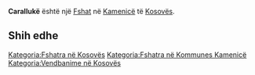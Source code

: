 {{Fshat në Kosovës
 | Emri                = Carallukë
| sqi_N_name = Carallukë
| sqi_N_FULL_NAME_RO = Carallukë
| sqi_N_FULL_NAME_ND_RO = Caralluke
| sqi_N_SORT_NAME_RG = CARALLUKE
| sqi_N_FULL_NAME_RG = Carallukë
| sqi_N_FULL_NAME_ND_RG = Caralluke
| sqi_V_name = Fushëmira
| sqi_V_FULL_NAME_RO = Fushëmira Fushëmirë Carallug Caralluka
| sqi_V_FULL_NAME_ND_RO = Fushemira Fushemire Carallug Caralluka
| sqi_V_SORT_NAME_RG = FUSHEMIRA FUSHEMIRE CARALLUG CARALLUKA
| sqi_V_FULL_NAME_RG = Fushëmira Fushëmirë Carallug Caralluka
| sqi_V_FULL_NAME_ND_RG = Fushemira Fushemire Carallug Caralluka
| srp_N_name = Crni Lug
| srp_N_FULL_NAME_RO = Crni Lug
| srp_N_FULL_NAME_ND_RO = Crni Lug
| srp_N_SORT_NAME_RG = CRNILUG
| srp_N_FULL_NAME_RG = Crni Lug
| srp_N_FULL_NAME_ND_RG = Crni Lug
| srp_NS_name = Црни Луг
| srp_NS_FULL_NAME_RO = Црни Луг
| srp_NS_FULL_NAME_ND_RO = Црни Луг
| srp_NS_SORT_NAME_RG = ЦРНИЛУГ
| srp_NS_FULL_NAME_RG = Црни Луг
| srp_NS_FULL_NAME_ND_RG = Црни Луг
| std_V_name = Caralug
| std_V_FULL_NAME_RO = Caralug
| std_V_FULL_NAME_ND_RO = Caralug
| std_V_SORT_NAME_RG = CARALUG
| std_V_FULL_NAME_RG = Caralug
| std_V_FULL_NAME_ND_RG = Caralug

 | Emri (Rasa dhanore) = 
 | Figura              = 
 | Shteti              = Kosovo
 | Komuna              = Kamenicë
 | Kodi postar         = 
 | Sipërfaqja          = 

 | Popullsia           = 

 | Regj. i popullsisë  = 
 | Dend. e popullsisë  = 
 | Faqja zyrtare       = 
 <!--- Koordinatat ----> 
 | Gjerësia            = 42.720556
 | Gjatësia            = 20.401111
 | Lartësia            = 
}}
'''Carallukë''' është një [[Fshat]] në [[Kamenicë]] të [[Kosovës]].

<!-- == Gjeografia == -->
<!-- == Historia == -->
<!-- == Demografia == -->
== Shih edhe ==
{{Komuna Kamenicë}}
{{Kosovo-Administrata-Cung}}

[[Kategoria:Fshatra në Kosovës]]
[[Kategoria:Fshatra në Kommunes Kamenicë]]
[[Kategoria:Vendbanime në Kosovës]]